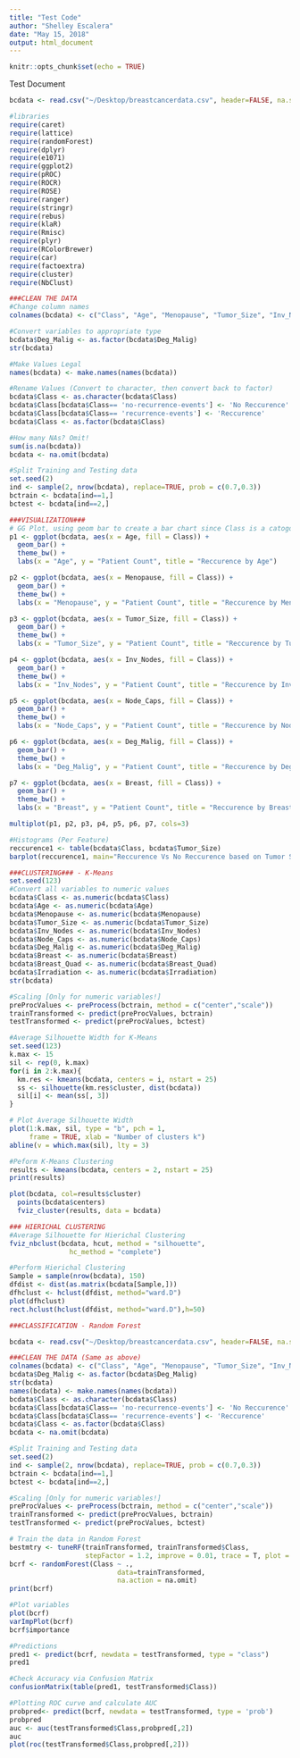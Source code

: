 ```yaml
---
title: "Test Code"
author: "Shelley Escalera"
date: "May 15, 2018"
output: html_document
---
```


```r
knitr::opts_chunk$set(echo = TRUE)
```

Test Document

```r
bcdata <- read.csv("~/Desktop/breastcancerdata.csv", header=FALSE, na.strings = c("?", "NA"))

#libraries
require(caret)
require(lattice)
require(randomForest)
require(dplyr)
require(e1071)
require(ggplot2)
require(pROC)
require(ROCR)
require(ROSE)
require(ranger)
require(stringr)
require(rebus)
require(klaR)
require(Rmisc)
require(plyr)
require(RColorBrewer)
require(car)
require(factoextra)
require(cluster)
require(NbClust)

###CLEAN THE DATA
#Change column names
colnames(bcdata) <- c("Class", "Age", "Menopause", "Tumor_Size", "Inv_Nodes", "Node_Caps", "Deg_Malig", "Breast", "Breast_Quad", "Irradiation")

#Convert variables to appropriate type
bcdata$Deg_Malig <- as.factor(bcdata$Deg_Malig)
str(bcdata)

#Make Values Legal
names(bcdata) <- make.names(names(bcdata))

#Rename Values (Convert to character, then convert back to factor)
bcdata$Class <- as.character(bcdata$Class)
bcdata$Class[bcdata$Class== 'no-recurrence-events'] <- 'No Reccurence'
bcdata$Class[bcdata$Class== 'recurrence-events'] <- 'Reccurence'
bcdata$Class <- as.factor(bcdata$Class)

#How many NAs? Omit!
sum(is.na(bcdata))
bcdata <- na.omit(bcdata)

#Split Training and Testing data
set.seed(2)
ind <- sample(2, nrow(bcdata), replace=TRUE, prob = c(0.7,0.3))
bctrain <- bcdata[ind==1,]
bctest <- bcdata[ind==2,]

###VISUALIZATION###
# GG Plot, using geom bar to create a bar chart since Class is a catogorical data
p1 <- ggplot(bcdata, aes(x = Age, fill = Class)) +
  geom_bar() +
  theme_bw() +
  labs(x = "Age", y = "Patient Count", title = "Reccurence by Age")

p2 <- ggplot(bcdata, aes(x = Menopause, fill = Class)) +
  geom_bar() +
  theme_bw() +
  labs(x = "Menopause", y = "Patient Count", title = "Reccurence by Menopause")

p3 <- ggplot(bcdata, aes(x = Tumor_Size, fill = Class)) +
  geom_bar() +
  theme_bw() +
  labs(x = "Tumor_Size", y = "Patient Count", title = "Reccurence by Tumor Size")

p4 <- ggplot(bcdata, aes(x = Inv_Nodes, fill = Class)) +
  geom_bar() +
  theme_bw() +
  labs(x = "Inv_Nodes", y = "Patient Count", title = "Reccurence by Inv Nodes")

p5 <- ggplot(bcdata, aes(x = Node_Caps, fill = Class)) +
  geom_bar() +
  theme_bw() +
  labs(x = "Node_Caps", y = "Patient Count", title = "Reccurence by Node Caps")

p6 <- ggplot(bcdata, aes(x = Deg_Malig, fill = Class)) +
  geom_bar() +
  theme_bw() +
  labs(x = "Deg_Malig", y = "Patient Count", title = "Reccurence by Deg Malig")

p7 <- ggplot(bcdata, aes(x = Breast, fill = Class)) +
  geom_bar() +
  theme_bw() +
  labs(x = "Breast", y = "Patient Count", title = "Reccurence by Breast Location")

multiplot(p1, p2, p3, p4, p5, p6, p7, cols=3)

#Histograms (Per Feature)
reccurence1 <- table(bcdata$Class, bcdata$Tumor_Size)
barplot(reccurence1, main="Reccurence Vs No Reccurence based on Tumor Size", xlab="Tumor Size", col=c("blue","red"), legend = rownames(reccurence1), beside=TRUE)

###CLUSTERING### - K-Means
set.seed(123)
#Convert all variables to numeric values
bcdata$Class <- as.numeric(bcdata$Class)
bcdata$Age <- as.numeric(bcdata$Age)
bcdata$Menopause <- as.numeric(bcdata$Menopause)
bcdata$Tumor_Size <- as.numeric(bcdata$Tumor_Size)
bcdata$Inv_Nodes <- as.numeric(bcdata$Inv_Nodes)
bcdata$Node_Caps <- as.numeric(bcdata$Node_Caps)
bcdata$Deg_Malig <- as.numeric(bcdata$Deg_Malig)
bcdata$Breast <- as.numeric(bcdata$Breast)
bcdata$Breast_Quad <- as.numeric(bcdata$Breast_Quad)
bcdata$Irradiation <- as.numeric(bcdata$Irradiation)
str(bcdata)

#Scaling [Only for numeric variables!]
preProcValues <- preProcess(bctrain, method = c("center","scale"))
trainTransformed <- predict(preProcValues, bctrain)
testTransformed <- predict(preProcValues, bctest)

#Average Silhouette Width for K-Means
set.seed(123)
k.max <- 15
sil <- rep(0, k.max)
for(i in 2:k.max){
  km.res <- kmeans(bcdata, centers = i, nstart = 25)
  ss <- silhouette(km.res$cluster, dist(bcdata))
  sil[i] <- mean(ss[, 3])
}

# Plot Average Silhouette Width
plot(1:k.max, sil, type = "b", pch = 1, 
     frame = TRUE, xlab = "Number of clusters k")
abline(v = which.max(sil), lty = 3)

#Peform K-Means Clustering
results <- kmeans(bcdata, centers = 2, nstart = 25)
print(results)

plot(bcdata, col=results$cluster)
  points(bcdata$centers)
  fviz_cluster(results, data = bcdata)

### HIERICHAL CLUSTERING
#Average Silhouette for Hierichal Clustering 
fviz_nbclust(bcdata, hcut, method = "silhouette",
               hc_method = "complete")  

#Perform Hierichal Clustering
Sample = sample(nrow(bcdata), 150)
dfdist <- dist(as.matrix(bcdata[Sample,]))
dfhclust <- hclust(dfdist, method="ward.D")
plot(dfhclust)
rect.hclust(hclust(dfdist, method="ward.D"),h=50)

###CLASSIFICATION - Random Forest

bcdata <- read.csv("~/Desktop/breastcancerdata.csv", header=FALSE, na.strings = c("?", "NA"))

###CLEAN THE DATA (Same as above)
colnames(bcdata) <- c("Class", "Age", "Menopause", "Tumor_Size", "Inv_Nodes", "Node_Caps", "Deg_Malig", "Breast", "Breast_Quad", "Irradiation")
bcdata$Deg_Malig <- as.factor(bcdata$Deg_Malig)
str(bcdata)
names(bcdata) <- make.names(names(bcdata))
bcdata$Class <- as.character(bcdata$Class)
bcdata$Class[bcdata$Class== 'no-recurrence-events'] <- 'No Reccurence'
bcdata$Class[bcdata$Class== 'recurrence-events'] <- 'Reccurence'
bcdata$Class <- as.factor(bcdata$Class)
bcdata <- na.omit(bcdata)

#Split Training and Testing data
set.seed(2)
ind <- sample(2, nrow(bcdata), replace=TRUE, prob = c(0.7,0.3))
bctrain <- bcdata[ind==1,]
bctest <- bcdata[ind==2,]

#Scaling [Only for numeric variables!]
preProcValues <- preProcess(bctrain, method = c("center","scale"))
trainTransformed <- predict(preProcValues, bctrain)
testTransformed <- predict(preProcValues, bctest)

# Train the data in Random Forest
bestmtry <- tuneRF(trainTransformed, trainTransformed$Class,
                   stepFactor = 1.2, improve = 0.01, trace = T, plot = T)
bcrf <- randomForest(Class ~ ., 
                           data=trainTransformed,
                           na.action = na.omit)
print(bcrf)

#Plot variables
plot(bcrf)
varImpPlot(bcrf)
bcrf$importance

#Predictions
pred1 <- predict(bcrf, newdata = testTransformed, type = "class")
pred1

#Check Accuracy via Confusion Matrix
confusionMatrix(table(pred1, testTransformed$Class))

#Plotting ROC curve and calculate AUC
probpred<- predict(bcrf, newdata = testTransformed, type = 'prob')
probpred
auc <- auc(testTransformed$Class,probpred[,2])
auc
plot(roc(testTransformed$Class,probpred[,2]))
```

